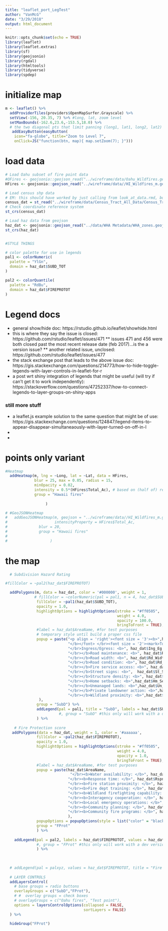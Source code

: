 ```yaml
---
title: "leaflet_port_LegTest"
author: "VanMcG"
date: "3/29/2018"
output: html_document
---
```


```r
knitr::opts_chunk$set(echo = TRUE)
library(leaflet)
library(leaflet.extras)
library(sf)
library(geojsonio)
library(rgdal)
library(htmltools)
library(tidyverse)
library(spdep)
```

# initialize map
```r
m <- leaflet() %>%
  addProviderTiles(providers$OpenMapSurfer.Grayscale) %>%
  setView(-156, 20.35, 7) %>% #long, lat, zoom level 
  setMaxBounds(-162.6,23.6,-153.5,18.0) %>% 
  # the two diagonal pts that limit panning (long1, lat1, long2, lat2)
   addEasyButton(easyButton(
    icon="fa-globe", title="Zoom to Level 7",
    onClick=JS("function(btn, map){ map.setZoom(7); }")))

```

# load data
```r
# Load Oahu subset of fire point data
#OFires <- geojsonio::geojson_read("../wireframe/data/Oahu_Wildfires.geojson", what = "sp")
HFires <- geojsonio::geojson_read("../wireframe/data//HI_Wildfires_m.geojson", what = "sp")

# Load census shp data
# EM: this should have worked by just calling from look_at_data.rmd, but whatever
census_dat = st_read("../wireframe/data/Census_Tract_All_Data/Census_Tract_All_Data.shp")
# Check coordinate reference system
st_crs(census_dat)

# Load haz data from geojson
haz_dat <- geojsonio::geojson_read("../data/WHA Metadata/WHA_zones.geojson", what = "sp")
st_crs(haz_dat)


#STYLE THINGS

# color palette for use in legends
pal1 <- colorNumeric(
  palette = "YlGn",
  domain = haz_dat$SUBD_TOT
)

pal2 <- colorQuantile(
  palette = "RdBu",
  domain = haz_dat$FIREPROTOT
)
```


# Legend docs
* general show/hide doc: https://rstudio.github.io/leaflet/showhide.html
* this is where they say the issue is closed: https://github.com/rstudio/leaflet/issues/471
  ** issues 471 and 456 were both closed past the most recent release date (feb 2017)...is the a version issue?
  ** another related issue, unclosed: https://github.com/rstudio/leaflet/issues/477 
* the stack exchange post that leads to the above issue doc: https://gis.stackexchange.com/questions/214773/how-to-hide-toggle-legends-with-layer-controls-in-leaflet-for-r
* a post wrt shiny integration of legends that might be useful (will try if can't get it to work independently): https://stackoverflow.com/questions/47252337/how-to-connect-legends-to-layer-groups-on-shiny-apps

### still more stuff
* a leaflet.js example solution to the same question that might be of use: https://gis.stackexchange.com/questions/124847/legend-items-to-appear-disappear-simultaneaously-with-layer-turned-on-off-in-l
* 
* 

# points only variant
```r
#Heatmap
  addHeatmap(m, lng = ~Long, lat = ~Lat, data = HFires,
             blur = 25, max = 0.05, radius = 15,
             minOpacity = 0.02,
             intensity = 0.5*(HFires$Total_Ac), # based on (half of) reported acreage, about 8% of data is null values
             group = "Hawaii fires"
                  
                  ) 

# #GeoJSONHeatmap
#   addGeoJSONHeatmap(m, geojson = "../wireframe/data//HI_Wildfires_m.geojson",
#                     intensityProperty = HFires$Total_Ac,
#              blur = 20,
#              group = "Hawaii fires"
#                   
#                   ) 
```

# the map
```r
  # Subdivision Hazard Rating

#fillColor = ~pal2(haz_dat$FIREPROTOT)

  addPolygons(m, data = haz_dat, color = '#000000', weight = 1,
             # fillColor = ~colorNumeric(pal = pal1, n = 4, haz_dat$SUBD_TOT),
              fillColor = ~pal1(haz_dat$SUBD_TOT),
              opacity = 1.0,
              highlightOptions = highlightOptions(stroke = "#ff0505",
                                                  weight = 4.0,
                                                  opacity = 100.0,
                                                  bringToFront = TRUE),
              #label = haz_dat$AreaName, #for test purposes
              # temporary style until build a proper css file
              popup = paste("<p align = 'right'><font size = '3'><b>",haz_dat$AreaName, 
                            "</b></font> </br><font size = '2'><mark>Total score: <b>", haz_dat$SUBD_TOT, "</font></mark></b>",
                            "</br>Ingress/Egress: <b>", haz_dat$Ing_Eg,
                            "</br></b>Road maintenance: <b>", haz_dat$Rd_Maint,
                            "</br></b>Road width: <b>", haz_dat$Rd_Width,
                            "</br></b>Road condition: <b>", haz_dat$Rd_Cond,
                            "</br></b>Fire service access: <b>", haz_dat$Fire_Acc,
                            "</br></b>Street signs: <b>",  haz_dat$St_Sign,
                            "</br></b>Structure density: <b>", haz_dat$Strc_Den,
                            "</br></b>Home setbacks: <b>",haz_dat$Hm_Set,
                            "</br></b>Unmanaged lands: <b>",haz_dat$Un_Lands,
                            "</br></b>Private landowner action: <b>",haz_dat$Priv_Act,
                            "</br></b>Wildland proximity: <b>",haz_dat$Prox_Wild, "</b>"
               ),
              group = "SubD") %>%
              addLegend(pal = pal1, title = "SubD", labels = haz_dat$SUBD_TOT, values = haz_dat$SUBD_TOT
                        #, group = "SubD" #this only will work with a dev version of the library, I think. Checking with my roommate the data scientist when he gets home.
              ) %>%
  
    # Fire Protection score
   addPolygons(data = haz_dat, weight = 1, color = '#aaaaaa',
              fillColor = ~pal2(haz_dat$FIREPROTOT),
              opacity = 1.0,
              highlightOptions = highlightOptions(stroke = "#ff0505",
                                                  weight = 4.0,
                                                  opacity = 1.0,
                                                  bringToFront = TRUE),
              #label = haz_dat$AreaName, #for test purposes
              popup = paste(haz_dat$AreaName,
                             "</br><b>Water availability: </b>", haz_dat$Wat_Avail,
                            "</br><b>Response time: </b>", haz_dat$Rspn_Time,
                            "</br><b>Fire station proximity: </b>", haz_dat$Prox_Stn,
                            "</br><b>Fire dept training: </b>", haz_dat$FD_Trng,
                            "</br><b>Wildland firefighting capability: </b>", haz_dat$Wild_Cap,
                            "</br><b>Interagency cooperation: </b>", haz_dat$IntAgCoop,
                            "</br><b>Local emergency operations: </b>", haz_dat$Loc_Ops,
                            "</br><b>Community planning: </b>", haz_dat$Com_Plan,
                            "</br><b>Community fire programs: </b>", haz_dat$Com_FirPrg
                            ),
              popupOptions = popupOptions(style = list("color" = "black")),
              group = "FProt"
              ) %>%
  
    addLegend(pal = pal2, labels = haz_dat$FIREPROTOT, values = haz_dat$FIREPROTOT, title = "Fire Prot"
              #, group = "FProt" #this only will work with a dev version of the library, I think. Checking with my roommate the data scientist when he gets home.
              ) %>%
  
  
  
  # addLegend(pal = palxyz, values = haz_dat$FIREPROTOT, title = "Fire Protection", position = "bottomright", group = 'Fire Protection Score') %>%
  
  # LAYER CONTROLS
  addLayersControl(
    # base groups = radio buttons
    overlayGroups = c("SubD","FProt"),
    # #  overlay groups = check boxes
    # overlayGroups = c("Oahu fires", "Test point"),
    options = layersControlOptions(collapsed = FALSE,
                                   sortLayers = FALSE)
  ) %>%
  
  hideGroup("FProt")
  
  
```